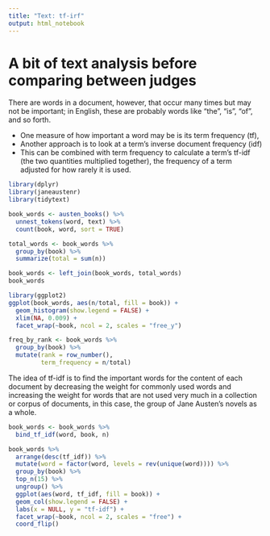```yaml
---
title: "Text: tf-irf"
output: html_notebook
---
```


# A bit of text analysis before comparing between judges

There are words in a document, however, that occur many times but may not be important; in English, these are probably words like “the”, “is”, “of”, and so forth.

- One measure of how important a word may be is its term frequency (tf),
- Another approach is to look at a term’s inverse document frequency (idf)
- This can be combined with term frequency to calculate a term’s tf-idf (the two quantities multiplied together), the frequency of a term adjusted for how rarely it is used.

```r
library(dplyr)
library(janeaustenr)
library(tidytext)

book_words <- austen_books() %>% 
  unnest_tokens(word, text) %>% 
  count(book, word, sort = TRUE)

total_words <- book_words %>% 
  group_by(book) %>% 
  summarize(total = sum(n))

book_words <- left_join(book_words, total_words)
book_words

library(ggplot2)
ggplot(book_words, aes(n/total, fill = book)) + 
  geom_histogram(show.legend = FALSE) + 
  xlim(NA, 0.009) + 
  facet_wrap(~book, ncol = 2, scales = "free_y")

freq_by_rank <- book_words %>% 
  group_by(book) %>% 
  mutate(rank = row_number(), 
         term_frequency = n/total)
```

The idea of tf-idf is to find the important words for the content of each document by decreasing the weight for commonly used words and increasing the weight for words that are not used very much in a collection or corpus of documents, in this case, the group of Jane Austen’s novels as a whole. 

```r
book_words <- book_words %>% 
  bind_tf_idf(word, book, n)

book_words %>%
  arrange(desc(tf_idf)) %>%
  mutate(word = factor(word, levels = rev(unique(word)))) %>% 
  group_by(book) %>% 
  top_n(15) %>% 
  ungroup() %>%
  ggplot(aes(word, tf_idf, fill = book)) +
  geom_col(show.legend = FALSE) +
  labs(x = NULL, y = "tf-idf") +
  facet_wrap(~book, ncol = 2, scales = "free") +
  coord_flip()
```









